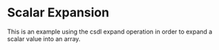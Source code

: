 Scalar Expansion
=================

This is an example using the csdl expand operation in order to expand a scalar value into an array.



<WorkedExample />
